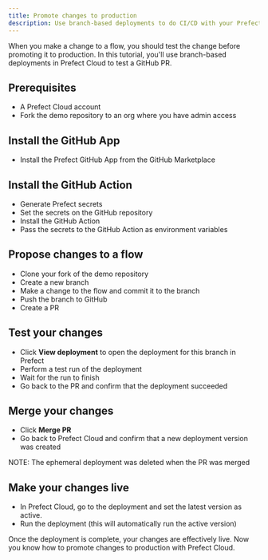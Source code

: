 ```yaml
---
title: Promote changes to production
description: Use branch-based deployments to do CI/CD with your Prefect flows.
---
```


When you make a change to a flow, you should test the change before promoting it to production.
In this tutorial, you'll use branch-based deployments in Prefect Cloud to test a GitHub PR.

## Prerequisites

- A Prefect Cloud account
- Fork the demo repository to an org where you have admin access

## Install the GitHub App

- Install the Prefect GitHub App from the GitHub Marketplace

## Install the GitHub Action

- Generate Prefect secrets
- Set the secrets on the GitHub repository
- Install the GitHub Action
- Pass the secrets to the GitHub Action as environment variables

## Propose changes to a flow

- Clone your fork of the demo repository
- Create a new branch
- Make a change to the flow and commit it to the branch
- Push the branch to GitHub
- Create a PR

## Test your changes

- Click **View deployment** to open the deployment for this branch in Prefect
- Perform a test run of the deployment
- Wait for the run to finish
- Go back to the PR and confirm that the deployment succeeded

## Merge your changes

- Click **Merge PR**
- Go back to Prefect Cloud and confirm that a new deployment version was created

NOTE: The ephemeral deployment was deleted when the PR was merged

## Make your changes live

- In Prefect Cloud, go to the deployment and set the latest version as active.
- Run the deployment (this will automatically run the active version)

Once the deployment is complete, your changes are effectively live.
Now you know how to promote changes to production with Prefect Cloud.

